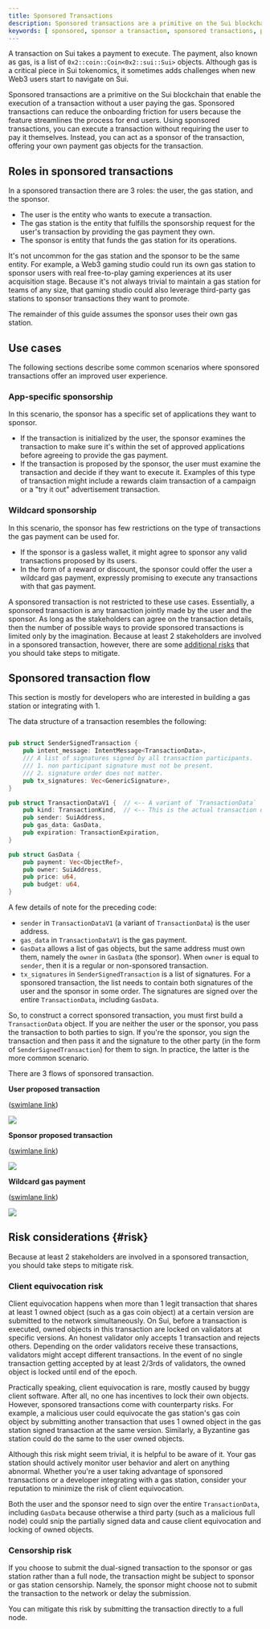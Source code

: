 ```yaml
---
title: Sponsored Transactions
description: Sponsored transactions are a primitive on the Sui blockchain that enable the execution of a transaction where you pay the gas fee for your users transactions.
keywords: [ sponsored, sponsor a transaction, sponsored transactions, pay for a transaction, app-specific sponsorship, wildcard sponsorship, sponsored transaction flow, sponsor an app, sponsor a transaction flow, pay for gas fee, pay another user's gas fee, pay another gas fee ]
---
```


A transaction on Sui takes a payment to execute. The payment, also known as gas, is a list of `0x2::coin::Coin<0x2::sui::Sui>` objects. Although gas is a critical piece in Sui tokenomics, it sometimes adds challenges when new Web3 users start to navigate on Sui.

Sponsored transactions are a primitive on the Sui blockchain that enable the execution of a transaction without a user paying the gas. Sponsored transactions can reduce the onboarding friction for users because the feature streamlines the process for end users. Using sponsored transactions, you can execute a transaction without requiring the user to pay it themselves. Instead, you can act as a sponsor of the transaction, offering your own payment gas objects for the transaction.

## Roles in sponsored transactions

In a sponsored transaction there are 3 roles: the user, the gas station, and the sponsor.

- The user is the entity who wants to execute a transaction. 
- The gas station is the entity that fulfills the sponsorship request for the user's transaction by providing the gas payment they own.
- The sponsor is entity that funds the gas station for its operations.

It's not uncommon for the gas station and the sponsor to be the same entity. For example, a Web3 gaming studio could run its own gas station to sponsor users with real free-to-play gaming experiences at its user acquisition stage. Because it's not always trivial to maintain a gas station for teams of any size, that gaming studio could also leverage third-party gas stations to sponsor transactions they want to promote. 

The remainder of this guide assumes the sponsor uses their own gas station. 

## Use cases

The following sections describe some common scenarios where sponsored transactions offer an improved user experience.

### App-specific sponsorship

In this scenario, the sponsor has a specific set of applications they want to sponsor.

- If the transaction is initialized by the user, the sponsor examines the transaction to make sure it's within the set of approved applications before agreeing to provide the gas payment. 
- If the transaction is proposed by the sponsor, the user must examine the transaction and decide if they want to execute it. Examples of this type of transaction might include a rewards claim transaction of a campaign or a "try it out" advertisement transaction.

### Wildcard sponsorship

In this scenario, the sponsor has few restrictions on the type of transactions the gas payment can be used for.

- If the sponsor is a gasless wallet, it might agree to sponsor any valid transactions proposed by its users.
- In the form of a reward or discount, the sponsor could offer the user a wildcard gas payment, expressly promising to execute any transactions with that gas payment.

A sponsored transaction is not restricted to these use cases. Essentially, a sponsored transaction is any transaction jointly made by the user and the sponsor. As long as the stakeholders can agree on the transaction details, then the number of possible ways to provide sponsored transactions is limited only by the imagination. Because at least 2 stakeholders are involved in a sponsored transaction, however, there are some [additional risks](#risk) that you should take steps to mitigate.


## Sponsored transaction flow

This section is mostly for developers who are interested in building a gas station or integrating with 1.

The data structure of a transaction resembles the following:

```rust

pub struct SenderSignedTransaction {
    pub intent_message: IntentMessage<TransactionData>,
    /// A list of signatures signed by all transaction participants.
    /// 1. non participant signature must not be present.
    /// 2. signature order does not matter.
    pub tx_signatures: Vec<GenericSignature>,
}

pub struct TransactionDataV1 {  // <-- A variant of `TransactionData`
    pub kind: TransactionKind,  // <-- This is the actual transaction details
    pub sender: SuiAddress,
    pub gas_data: GasData,
    pub expiration: TransactionExpiration,
}

pub struct GasData {
    pub payment: Vec<ObjectRef>,
    pub owner: SuiAddress,
    pub price: u64,
    pub budget: u64,
}

```

A few details of note for the preceding code:

- `sender` in `TransactionDataV1` (a variant of `TransactionData`) is the user address.
- `gas_data` in `TransactionDataV1` is the gas payment.
- `GasData` allows a list of gas objects, but the same address must own them, namely the `owner` in `GasData` (the sponsor). When `owner` is equal to `sender`, then it is a regular or non-sponsored transaction.
- `tx_signatures` in `SenderSignedTransaction` is a list of signatures. For a sponsored transaction, the list needs to contain both signatures of the user and the sponsor in some order. The signatures are signed over the entire `TransactionData`, including `GasData`.

So, to construct a correct sponsored transaction, you must first build a `TransactionData` object. If you are neither the user or the sponsor, you pass the transaction to both parties to sign. If you're the sponsor, you sign the transaction and then pass it and the signature to the other party (in the form of `SenderSignedTransaction`) for them to sign. In practice, the latter is the more common scenario. 

There are 3 flows of sponsored transaction.

**User proposed transaction**

([swimlane link](https://swimlanes.io/d/wAcnOpA_h))

![](https://static.swimlanes.io/b090340af36c8a4af6c36d4479a4d04f.png)

**Sponsor proposed transaction**

([swimlane link](https://swimlanes.io/#ZZE9T8QwDIb3/ApvLIWBsQMSEh8DEkI6mInb+O6itk4VOxInxH8nqe76AVki+X392G+iXnuq4fYGdmNgCRHeYhiDkIP3iCzYqg9syuGg2WmstWZMDYjG1Ora9YCK8G0gn2LoPLt6rb/kQjXLQuwo1rBL/t65SCKLdkD5dJlWwzNKwS4SfY0+YsFt2I9zuTI/047mEuj67pKthjmlHj13ki+CD6EIA56gIfCslFfRHN8zIOgyoQJkB2G/pyhZsefNLKDAiKeBWDczC7YG++d97EQ5264ExB8YNUUyZtpjbmyP1Hbb+cX7H7g0PqW+fw0uf5KkZvAKLmE/deU4K9Iv))

![](https://static.swimlanes.io/d917884a263c494bb6127102d0f64840.png)


**Wildcard gas payment**


([swimlane link](https://static.swimlanes.io/ee3962b3ac3cc5d34f317cecdde125b0.png))

![](https://static.swimlanes.io/ee3962b3ac3cc5d34f317cecdde125b0.png)


## Risk considerations {#risk}

Because at least 2 stakeholders are involved in a sponsored transaction, you should take steps to mitigate risk.

### Client equivocation risk

Client equivocation happens when more than 1 legit transaction that shares at least 1 owned object (such as a gas coin object) at a certain version are submitted to the network simultaneously. On Sui, before a transaction is executed, owned objects in this transaction are locked on validators at specific versions. An honest validator only accepts 1 transaction and rejects others. Depending on the order validators receive these transactions, validators might accept different transactions. In the event of no single transaction getting accepted by at least 2/3rds of validators, the owned object is locked until end of the epoch.

Practically speaking, client equivocation is rare, mostly caused by buggy client software. After all, no one has incentives to lock their own objects. However, sponsored transactions come with counterparty risks. For example, a malicious user could equivocate the gas station's gas coin object by submitting another transaction that uses 1 owned object in the gas station signed transaction at the same version. Similarly, a Byzantine gas station could do the same to the user owned objects.

Although this risk might seem trivial, it is helpful to be aware of it. Your gas station should actively monitor user behavior and alert on anything abnormal. Whether you're a user taking advantage of sponsored transactions or a developer integrating with a gas station, consider your reputation to minimize the risk of client equivocation.

Both the user and the sponsor need to sign over the entire `TransactionData`, including `GasData` because otherwise a third party (such as a malicious full node) could snip the partially signed data and cause client equivocation and locking of owned objects. 

### Censorship risk

If you choose to submit the dual-signed transaction to the sponsor or gas station rather than a full node, the transaction might be subject to sponsor or gas station censorship. Namely, the sponsor might choose not to submit the transaction to the network or delay the submission. 

You can mitigate this risk by submitting the transaction directly to a full node.